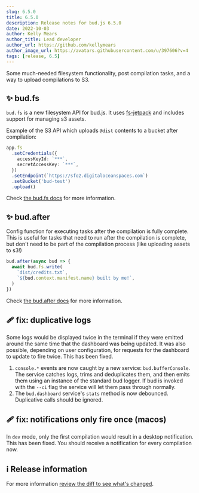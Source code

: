 ```yaml
---
slug: 6.5.0
title: 6.5.0
description: Release notes for bud.js 6.5.0
date: 2022-10-03
author: Kelly Mears
author_title: Lead developer
author_url: https://github.com/kellymears
author_image_url: https://avatars.githubusercontent.com/u/397606?v=4
tags: [release, 6.5]
---
```


Some much-needed filesystem functionality, post compilation tasks, and a way to upload compilations to S3.

<!--truncate-->

## ✨ bud.fs

`bud.fs` is a new filesystem API for bud.js. It uses [fs-jetpack](https://www.npmjs.com/package/fs-jetpack) and includes support for managing s3 assets.

Example of the S3 API which uploads `@dist` contents to a bucket after compilation:

```typescript
app.fs
  .setCredentials({
    accessKeyId: `***`,
    secretAccessKey: `***`,
  })
  .setEndpoint(`https://sfo2.digitaloceanspaces.com`)
  .setBucket('bud-test')
  .upload()
```

Check [the bud.fs docs](https://bud.js.org/docs/bud.fs) for more information.

## ✨ bud.after

Config function for executing tasks after the compilation is fully complete. This is useful for tasks that need to run after the compilation is complete, but don't need to be part of the compilation process (like uploading assets to s3!)

```typescript
bud.after(async bud => {
  await bud.fs.write(
    `dist/credits.txt`,
    `${bud.context.manifest.name} built by me!`,
  )
})
```

Check [the bud.after docs](https://bud.js.org/docs/bud.after) for more information.

## 🩹 fix: duplicative logs

Some logs would be displayed twice in the terminal if they were emitted around the same time that the dashboard was being updated.
It was also possible, depending on user configuration, for requests for the dashboard to update to fire twice. This has been fixed.

1. `console.*` events are now caught by a new service: `bud.bufferConsole`. The service catches logs, trims and deduplicates them, and
   then emits them using an instance of the standard bud logger. If bud is invoked with the `--ci` flag the service will let them pass through normally.
2. The `bud.dashboard` service's `stats` method is now debounced. Duplicative calls should be ignored.

## 🩹 fix: notifications only fire once (macos)

In `dev` mode, only the first compilation would result in a desktop notification. This has been fixed. You should receive a notification for every
compilation now.

## ℹ️ Release information

For more information [review the diff to see what's changed](https://github.com/roots/bud/compare/v6.4.5...v6.5.0).

